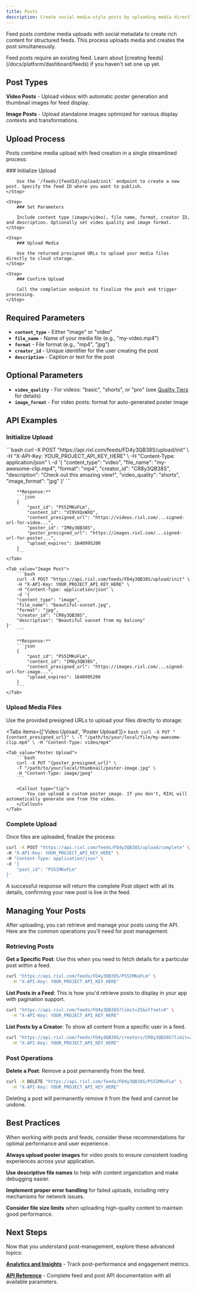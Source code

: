 ```yaml
---
title: Posts
description: Create social media-style posts by uploading media directly to feeds.
---
```



Feed posts combine media uploads with social metadata to create rich content for structured feeds.
This process uploads media and creates the post simultaneously.

[//]: # (// TODO: Add a screenshot of the post creation interface.)

<Callout type="info">
    Feed posts require an existing feed. Learn about [creating feeds](/docs/platform/dashboard/feeds) if you haven't set one up yet.
</Callout>

## Post Types

**Video Posts** - Upload videos with automatic poster generation and thumbnail images for feed display.

**Image Posts** - Upload standalone images optimized for various display contexts and transformations.

## Upload Process

Posts combine media upload with feed creation in a single streamlined process:

<Steps>
    <Step>
        ### Initialize Upload

        Use the `/feeds/{feedId}/upload/init` endpoint to create a new post. Specify the feed ID where you want to publish.
    </Step>

    <Step>
        ### Set Parameters

        Include content type (image/video), file name, format, creator ID, and description. Optionally set video quality and image format.
    </Step>

    <Step>
        ### Upload Media

        Use the returned presigned URLs to upload your media files directly to cloud storage.
    </Step>

    <Step>
        ### Confirm Upload

        Call the completion endpoint to finalize the post and trigger processing.
    </Step>
</Steps>

## Required Parameters

- **`content_type`** - Either "image" or "video"
- **`file_name`** - Name of your media file (e.g., "my-video.mp4")
- **`format`** - File format (e.g., "mp4", "jpg")
- **`creator_id`** - Unique identifier for the user creating the post
- **`description`** - Caption or text for the post

## Optional Parameters

- **`video_quality`** - For videos: "basic", "shorts", or "pro" (see [Quality Tiers](/docs/platform/uploads/videos/quality-tiers) for details)
- **`image_format`** - For video posts: format for auto-generated poster image

## API Examples

### Initialize Upload

<Tabs>
    <Tab value="Video Post">
        ```bash
        curl -X POST "https://api.rixl.com/feeds/FD4y3QB38S/upload/init" \
        -H "X-API-Key: YOUR_PROJECT_API_KEY_HERE" \
        -H "Content-Type: application/json" \
        -d '{
        "content_type": "video",
        "file_name": "my-awesome-clip.mp4",
        "format": "mp4",
        "creator_id": "CR8y3QB38S",
        "description": "Check out this amazing view!",
        "video_quality": "shorts",
        "image_format": "jpg"
    }'
        ```

        **Response:**
        ```json
        {
            "post_id": "PS5IMKoFLm",
            "content_id": "VI9VXQxWXQ",
            "content_presigned_url": "https://videos.rixl.com/...signed-url-for-video...",
            "poster_id": "IM8y3QB38S",
            "poster_presigned_url": "https://images.rixl.com/...signed-url-for-poster...",
            "upload_expires": 1640995200
        }
        ```
    </Tab>

    <Tab value="Image Post">
        ```bash
        curl -X POST "https://api.rixl.com/feeds/FD4y3QB38S/upload/init" \
        -H "X-API-Key: YOUR_PROJECT_API_KEY_HERE" \
        -H "Content-Type: application/json" \
        -d '{
        "content_type": "image",
        "file_name": "beautiful-sunset.jpg",
        "format": "jpg",
        "creator_id": "CR8y3QB38S",
        "description": "Beautiful sunset from my balcony"
    }'
        ```

        **Response:**
        ```json
        {
            "post_id": "PS5IMKoFLm",
            "content_id": "IM8y3QB38S",
            "content_presigned_url": "https://images.rixl.com/...signed-url-for-image...",
            "upload_expires": 1640995200
        }
        ```
    </Tab>
</Tabs>

### Upload Media Files

Use the provided presigned URLs to upload your files directly to storage:

<Tabs items={['Video Upload', 'Poster Upload']}>
    <Tab value="Video Upload">
        ```bash
        curl -X PUT "{content_presigned_url}" \
        -T "/path/to/your/local/file/my-awesome-clip.mp4" \
        -H "Content-Type: video/mp4"
        ```
    </Tab>

    <Tab value="Poster Upload">
        ```bash
        curl -X PUT "{poster_presigned_url}" \
        -T "/path/to/your/local/thumbnail/poster-image.jpg" \
        -H "Content-Type: image/jpeg"
        ```

        <Callout type="tip">
            You can upload a custom poster image. If you don't, RIXL will automatically generate one from the video.
        </Callout>
    </Tab>
</Tabs>

### Complete Upload

Once files are uploaded, finalize the process:

```bash
curl -X POST "https://api.rixl.com/feeds/FD4y3QB38S/upload/complete" \
-H "X-API-Key: YOUR_PROJECT_API_KEY_HERE" \
-H "Content-Type: application/json" \
-d '{
    "post_id": "PS5IMKoFLm"
}'
```

<Callout type="success">
    A successful response will return the complete Post object with all its details, confirming your new post is live in the feed.
</Callout>

## Managing Your Posts

After uploading, you can retrieve and manage your posts using the API. Here are the common operations you'll need for post management.

### Retrieving Posts

**Get a Specific Post**: Use this when you need to fetch details for a particular post within a feed.

```bash
curl "https://api.rixl.com/feeds/FD4y3QB38S/PS5IMKoFLm" \
  -H "X-API-Key: YOUR_PROJECT_API_KEY_HERE"
```

**List Posts in a Feed**: This is how you'd retrieve posts to display in your app with pagination support.

```bash
curl "https://api.rixl.com/feeds/FD4y3QB38S?limit=25&offset=0" \
  -H "X-API-Key: YOUR_PROJECT_API_KEY_HERE"
```

**List Posts by a Creator**: To show all content from a specific user in a feed.

```bash
curl "https://api.rixl.com/feeds/FD4y3QB38S/creators/CR8y3QB38S?limit=25&offset=0" \
  -H "X-API-Key: YOUR_PROJECT_API_KEY_HERE"
```

### Post Operations

**Delete a Post**: Remove a post permanently from the feed.

```bash
curl -X DELETE "https://api.rixl.com/feeds/FD4y3QB38S/PS5IMKoFLm" \
  -H "X-API-Key: YOUR_PROJECT_API_KEY_HERE"
```

<Callout type="warn">
    Deleting a post will permanently remove it from the feed and cannot be undone.
</Callout>

## Best Practices

When working with posts and feeds, consider these recommendations for optimal performance and user experience.

**Always upload poster images** for video posts to ensure consistent loading experiences across your application.

**Use descriptive file names** to help with content organization and make debugging easier.

**Implement proper error handling** for failed uploads, including retry mechanisms for network issues.

**Consider file size limits** when uploading high-quality content to maintain good performance.

## Next Steps

Now that you understand post-management, explore these advanced topics:

**[Analytics and Insights](https://dash.rixl.com)** - Track post-performance and engagement metrics.

**[API Reference](/api-reference/feeds)** - Complete feed and post API documentation with all available parameters.